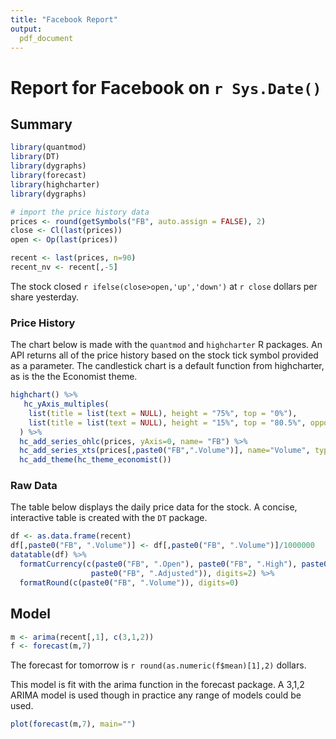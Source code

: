 ```yaml
---
title: "Facebook Report"
output: 
  pdf_document
---
```

# Report for Facebook on `r Sys.Date()`

## Summary{.tabset}

```r

library(quantmod)
library(DT)
library(dygraphs)
library(forecast)
library(highcharter)
library(dygraphs)

# import the price history data
prices <- round(getSymbols("FB", auto.assign = FALSE), 2)
close <- Cl(last(prices))
open <- Op(last(prices))

recent <- last(prices, n=90)
recent_nv <- recent[,-5]

```

The stock closed `r ifelse(close>open,'up','down')` at `r close` dollars per share yesterday.

### Price History

The chart below is made with the `quantmod` and `highcharter` R packages. An API returns all of the price history based on the stock tick symbol provided as a parameter. The candlestick chart is a default function from highcharter, as is the the Economist theme.


```r

highchart() %>% 
   hc_yAxis_multiples(
    list(title = list(text = NULL), height = "75%", top = "0%"),
    list(title = list(text = NULL), height = "15%", top = "80.5%", opposite = TRUE)
  ) %>%
  hc_add_series_ohlc(prices, yAxis=0, name= "FB") %>% 
  hc_add_series_xts(prices[,paste0("FB",".Volume")], name="Volume", type="column", yAxis=1) %>% 
  hc_add_theme(hc_theme_economist())
```

### Raw Data

The table below displays the daily price data for the stock. A concise, interactive table is created with the `DT` package. 

  
```r
df <- as.data.frame(recent)
df[,paste0("FB", ".Volume")] <- df[,paste0("FB", ".Volume")]/1000000 
datatable(df) %>% 
  formatCurrency(c(paste0("FB", ".Open"), paste0("FB", ".High"), paste0("FB", ".Low"), paste0("FB",".Close"),
                  paste0("FB", ".Adjusted")), digits=2) %>% 
  formatRound(c(paste0("FB", ".Volume")), digits=0)
```

## Model

```r
m <- arima(recent[,1], c(3,1,2))
f <- forecast(m,7)
```

The forecast for tomorrow is `r round(as.numeric(f$mean)[1],2)` dollars.

This model is fit with the arima function in the forecast package. A 3,1,2 ARIMA model is used though in practice any range of models could be used.

```r
plot(forecast(m,7), main="")
```


